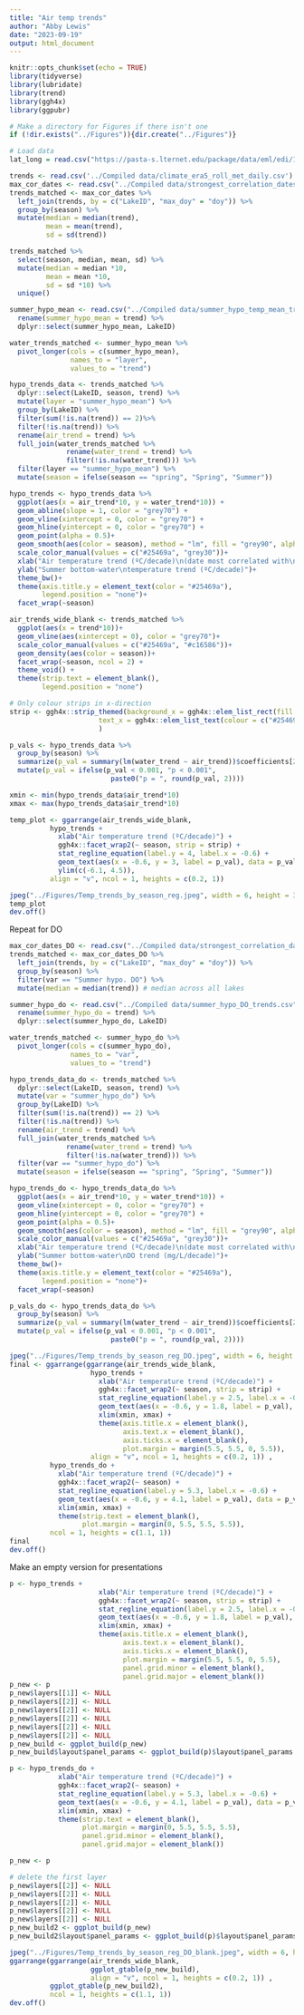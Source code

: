 ```yaml
---
title: "Air temp trends"
author: "Abby Lewis"
date: "2023-09-19"
output: html_document
---
```


```r
knitr::opts_chunk$set(echo = TRUE)
library(tidyverse)
library(lubridate)
library(trend)
library(ggh4x)
library(ggpubr)

# Make a directory for Figures if there isn't one
if (!dir.exists("../Figures")){dir.create("../Figures")}

# Load data
lat_long = read.csv("https://pasta-s.lternet.edu/package/data/eml/edi/1029/9/fadd3eaa25b5fdd1fc4efba70e660579")
```

```r
trends <- read.csv('../Compiled data/climate_era5_roll_met_daily.csv')
max_cor_dates <- read.csv("../Compiled data/strongest_correlation_dates_both_surf_bot.csv")
trends_matched <- max_cor_dates %>%
  left_join(trends, by = c("LakeID", "max_doy" = "doy")) %>%
  group_by(season) %>%
  mutate(median = median(trend),
         mean = mean(trend),
         sd = sd(trend)) 

trends_matched %>%
  select(season, median, mean, sd) %>%
  mutate(median = median *10, 
         mean = mean *10, 
         sd = sd *10) %>%
  unique()

summer_hypo_mean <- read.csv("../Compiled data/summer_hypo_temp_mean_trends.csv") %>%
  rename(summer_hypo_mean = trend) %>%
  dplyr::select(summer_hypo_mean, LakeID)

water_trends_matched <- summer_hypo_mean %>%
  pivot_longer(cols = c(summer_hypo_mean),
               names_to = "layer",
               values_to = "trend") 

hypo_trends_data <- trends_matched %>%
  dplyr::select(LakeID, season, trend) %>%
  mutate(layer = "summer_hypo_mean") %>%
  group_by(LakeID) %>%
  filter(sum(!is.na(trend)) == 2)%>%
  filter(!is.na(trend)) %>%
  rename(air_trend = trend) %>%
  full_join(water_trends_matched %>%
              rename(water_trend = trend) %>%
              filter(!is.na(water_trend))) %>%
  filter(layer == "summer_hypo_mean") %>%
  mutate(season = ifelse(season == "spring", "Spring", "Summer")) 

hypo_trends <- hypo_trends_data %>%
  ggplot(aes(x = air_trend*10, y = water_trend*10)) +
  geom_abline(slope = 1, color = "grey70") +
  geom_vline(xintercept = 0, color = "grey70") +
  geom_hline(yintercept = 0, color = "grey70") +
  geom_point(alpha = 0.5)+
  geom_smooth(aes(color = season), method = "lm", fill = "grey90", alpha = 0.8) + 
  scale_color_manual(values = c("#25469a", "grey30"))+
  xlab("Air temperature trend (ºC/decade)\n(date most correlated with\nbottom-water temperature)")+
  ylab("Summer bottom-water\ntemperature trend (ºC/decade)")+
  theme_bw()+
  theme(axis.title.y = element_text(color = "#25469a"),
        legend.position = "none")+
  facet_wrap(~season)

air_trends_wide_blank <- trends_matched %>%
  ggplot(aes(x = trend*10))+
  geom_vline(aes(xintercept = 0), color = "grey70")+
  scale_color_manual(values = c("#25469a", "#c16586"))+
  geom_density(aes(color = season))+
  facet_wrap(~season, ncol = 2) +
  theme_void() +
  theme(strip.text = element_blank(),
        legend.position = "none")

# Only colour strips in x-direction
strip <- ggh4x::strip_themed(background_x = ggh4x::elem_list_rect(fill = c("#9bceef", "#f3e9e9")),
                      text_x = ggh4x::elem_list_text(colour = c("#25469a", "#c16586"))
                      )

p_vals <- hypo_trends_data %>%
  group_by(season) %>%
  summarize(p_val = summary(lm(water_trend ~ air_trend))$coefficients[2,4]) %>%
  mutate(p_val = ifelse(p_val < 0.001, "p < 0.001", 
                         paste0("p = ", round(p_val, 2))))

xmin <- min(hypo_trends_data$air_trend*10)
xmax <- max(hypo_trends_data$air_trend*10)

temp_plot <- ggarrange(air_trends_wide_blank,
          hypo_trends +
            xlab("Air temperature trend (ºC/decade)") +
            ggh4x::facet_wrap2(~ season, strip = strip) +
            stat_regline_equation(label.y = 4, label.x = -0.6) +
            geom_text(aes(x = -0.6, y = 3, label = p_val), data = p_vals, hjust = 0)+
            ylim(c(-6.1, 4.5)),
          align = "v", ncol = 1, heights = c(0.2, 1))

jpeg("../Figures/Temp_trends_by_season_reg.jpeg", width = 6, height = 3.5, units = "in", res = 300)
temp_plot
dev.off()
```

Repeat for DO

```r
max_cor_dates_DO <- read.csv("../Compiled data/strongest_correlation_dates_hypo.csv")
trends_matched <- max_cor_dates_DO %>%
  left_join(trends, by = c("LakeID", "max_doy" = "doy")) %>%
  group_by(season) %>%
  filter(var == "Summer hypo. DO") %>%
  mutate(median = median(trend)) # median across all lakes

summer_hypo_do <- read.csv("../Compiled data/summer_hypo_DO_trends.csv") %>%
  rename(summer_hypo_do = trend) %>%
  dplyr::select(summer_hypo_do, LakeID)

water_trends_matched <- summer_hypo_do %>%
  pivot_longer(cols = c(summer_hypo_do),
               names_to = "var",
               values_to = "trend") 

hypo_trends_data_do <- trends_matched %>%
  dplyr::select(LakeID, season, trend) %>%
  mutate(var = "summer_hypo_do") %>%
  group_by(LakeID) %>%
  filter(sum(!is.na(trend)) == 2) %>%
  filter(!is.na(trend)) %>%
  rename(air_trend = trend) %>%
  full_join(water_trends_matched %>%
              rename(water_trend = trend) %>%
              filter(!is.na(water_trend))) %>%
  filter(var == "summer_hypo_do") %>%
  mutate(season = ifelse(season == "spring", "Spring", "Summer")) 

hypo_trends_do <- hypo_trends_data_do %>%
  ggplot(aes(x = air_trend*10, y = water_trend*10)) +
  geom_vline(xintercept = 0, color = "grey70") +
  geom_hline(yintercept = 0, color = "grey70") +
  geom_point(alpha = 0.5)+
  geom_smooth(aes(color = season), method = "lm", fill = "grey90", alpha = 0.8) + 
  scale_color_manual(values = c("#25469a", "grey30"))+
  xlab("Air temperature trend (ºC/decade)\n(date most correlated with\nbottom-water temperature)")+
  ylab("Summer bottom-water\nDO trend (mg/L/decade)")+
  theme_bw()+
  theme(axis.title.y = element_text(color = "#25469a"),
        legend.position = "none")+
  facet_wrap(~season)

p_vals_do <- hypo_trends_data_do %>%
  group_by(season) %>%
  summarize(p_val = summary(lm(water_trend ~ air_trend))$coefficients[2,4]) %>%
  mutate(p_val = ifelse(p_val < 0.001, "p < 0.001", 
                         paste0("p = ", round(p_val, 2))))

jpeg("../Figures/Temp_trends_by_season_reg_DO.jpeg", width = 6, height = 5.5, units = "in", res = 300)
final <- ggarrange(ggarrange(air_trends_wide_blank,
                    hypo_trends +
                      xlab("Air temperature trend (ºC/decade)") +
                      ggh4x::facet_wrap2(~ season, strip = strip) +
                      stat_regline_equation(label.y = 2.5, label.x = -0.6) +
                      geom_text(aes(x = -0.6, y = 1.8, label = p_val), data = p_vals, hjust = 0) +
                      xlim(xmin, xmax) +
                      theme(axis.title.x = element_blank(),
                            axis.text.x = element_blank(),
                            axis.ticks.x = element_blank(),
                            plot.margin = margin(5.5, 5.5, 0, 5.5)),
                    align = "v", ncol = 1, heights = c(0.2, 1)) ,
          hypo_trends_do +
            xlab("Air temperature trend (ºC/decade)") +
            ggh4x::facet_wrap2(~ season) +
            stat_regline_equation(label.y = 5.3, label.x = -0.6) +
            geom_text(aes(x = -0.6, y = 4.1, label = p_val), data = p_vals_do, hjust = 0)+
            xlim(xmin, xmax) +
            theme(strip.text = element_blank(),
                  plot.margin = margin(0, 5.5, 5.5, 5.5)),
          ncol = 1, heights = c(1.1, 1))
final
dev.off()
```


Make an empty version for presentations

```r
p <- hypo_trends +
                      xlab("Air temperature trend (ºC/decade)") +
                      ggh4x::facet_wrap2(~ season, strip = strip) +
                      stat_regline_equation(label.y = 2.5, label.x = -0.6) +
                      geom_text(aes(x = -0.6, y = 1.8, label = p_val), data = p_vals, hjust = 0) +
                      xlim(xmin, xmax) +
                      theme(axis.title.x = element_blank(),
                            axis.text.x = element_blank(),
                            axis.ticks.x = element_blank(),
                            plot.margin = margin(5.5, 5.5, 0, 5.5),
                            panel.grid.minor = element_blank(),
                            panel.grid.major = element_blank())
p_new <- p
p_new$layers[[1]] <- NULL
p_new$layers[[2]] <- NULL
p_new$layers[[2]] <- NULL
p_new$layers[[2]] <- NULL
p_new$layers[[2]] <- NULL
p_new$layers[[2]] <- NULL
p_new_build <- ggplot_build(p_new)
p_new_build$layout$panel_params <- ggplot_build(p)$layout$panel_params

p <- hypo_trends_do +
            xlab("Air temperature trend (ºC/decade)") +
            ggh4x::facet_wrap2(~ season) +
            stat_regline_equation(label.y = 5.3, label.x = -0.6) +
            geom_text(aes(x = -0.6, y = 4.1, label = p_val), data = p_vals_do, hjust = 0)+
            xlim(xmin, xmax) +
            theme(strip.text = element_blank(),
                  plot.margin = margin(0, 5.5, 5.5, 5.5),
                  panel.grid.minor = element_blank(),
                  panel.grid.major = element_blank())

p_new <- p

# delete the first layer
p_new$layers[[2]] <- NULL
p_new$layers[[2]] <- NULL
p_new$layers[[2]] <- NULL
p_new$layers[[2]] <- NULL
p_new$layers[[2]] <- NULL
p_new_build2 <- ggplot_build(p_new)
p_new_build2$layout$panel_params <- ggplot_build(p)$layout$panel_params

jpeg("../Figures/Temp_trends_by_season_reg_DO_blank.jpeg", width = 6, height = 5.5, units = "in", res = 300)
ggarrange(ggarrange(air_trends_wide_blank,
                    ggplot_gtable(p_new_build),
                    align = "v", ncol = 1, heights = c(0.2, 1)) ,
          ggplot_gtable(p_new_build2),
          ncol = 1, heights = c(1.1, 1))
dev.off()
```
